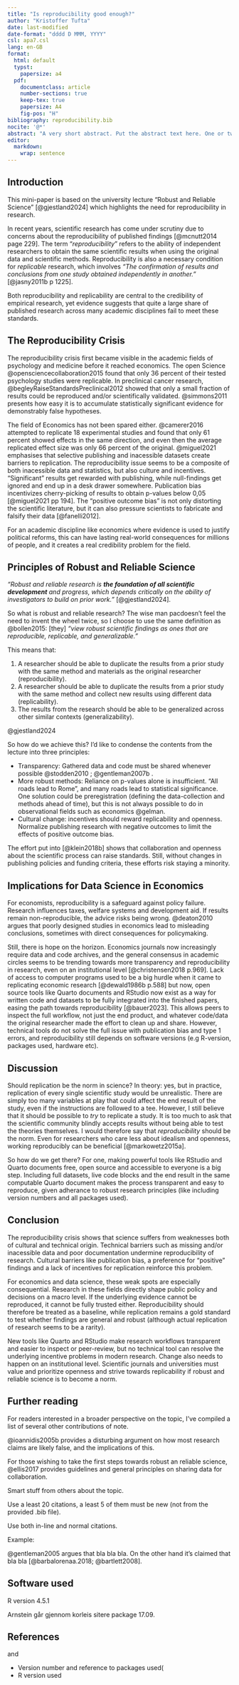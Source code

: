 ```yaml
---
title: "Is reproducibility good enough?"
author: "Kristoffer Tufta"
date: last-modified
date-format: "dddd D MMM, YYYY"
csl: apa7.csl
lang: en-GB
format:
  html: default
  typst:
    papersize: a4
  pdf: 
    documentclass: article
    number-sections: true
    keep-tex: true
    papersize: A4
    fig-pos: "H"
bibliography: reproducibility.bib
nocite: '@*'
abstract: "A very short abstract. Put the abstract text here. One or two paragraphs summarising what follows below."
editor: 
  markdown: 
    wrap: sentence
---
```


## Introduction

This mini-paper is based on the university lecture "Robust and Reliable Science" [@gjestland2024] which highlights the need for reproducibility in research.

In recent years, scientific research has come under scrutiny due to concerns about the reproducibility of published findings [@mcnutt2014 page 229].
The term "*reproducibility*" refers to the ability of independent researchers to obtain the same scientific results when using the original data and scientific methods.
Reproducibility is also a necessary condition for *replicable* research, which involves *"The confirmation of results and conclusions from one study obtained independently in another."* [@jasny2011b p 1225].

Both reproducibility and replicability are central to the credibility of empirical research, yet evidence suggests that quite a large share of published research across many academic disciplines fail to meet these standards.

## The Reproducibility Crisis

The reproducibility crisis first became visible in the academic fields of psychology and medicine before it reached economics.
The open Science @opensciencecollaboration2015 found that only 36 percent of their tested psychology studies were replicable.
In preclinical cancer research, @begleyRaiseStandardsPreclinical2012 showed that only a small fraction of results could be reproduced and/or scientifically validated.
@simmons2011 presents how easy it is to accumulate statistically significant evidence for demonstrably false hypotheses.

The field of Economics has not been spared either.
@camerer2016 attempted to replicate 18 experimental studies and found that only 61 percent showed effects in the same direction, and even then the average replicated effect size was only 66 percent of the original.
@miguel2021 emphasises that selective publishing and inacessible datasets create barriers to replication.
The reproducibility issue seems to be a composite of both inacessible data and statistics, but also culture and incentives.
"Significant" results get rewarded with publishing, while null-findings get ignored and end up in a desk drawer somewhere.
Publication bias incentivizes cherry-picking of results to obtain p-values below 0,05 [@miguel2021 pp 194].
The "positive outcome bias" is not only distorting the scientific literature, but it can also pressure scientists to fabricate and falsify their data [@fanelli2012].

For an academic discipline like economics where evidence is used to justify political reforms, this can have lasting real-world consequences for millions of people, and it creates a real credibility problem for the field.

## Principles of Robust and Reliable Science

*"Robust and reliable research is **the foundation of all scientific development** and progress, which depends critically on the ability of investigators to build on prior work."* [@gjestland2024].

So what is robust and reliable research?
The wise man pacdoesn't feel the need to invent the wheel twice, so I choose to use the same definition as @bollen2015: [they] *"view robust scientific* *findings as ones that are reproducible, replicable, and generalizable."*

This means that:

1.  A researcher should be able to duplicate the results from a prior study with the same method and materials as the original researcher (reproducibility).
2.  A researcher should be able to duplicate the results from a prior study with the same method and collect new results using different data (replicability).
3.  The results from the research should be able to be generalized across other similar contexts (generalizability).

@gjestland2024

So how do we achieve this?
I'd like to condense the contents from the lecture into three principles:

-   Transparency: Gathered data and code must be shared whenever possible @stodden2010 ; @gentleman2007b .
-   More robust methods: Reliance on p-values alone is insufficient. "All roads lead to Rome", and many roads lead to statistical significance. One solution could be preregistration (defining the data-collection and methods ahead of time), but this is not always possible to do in observational fields such as economics @gelman.
-   Cultural change: incentives should reward replicability and openness. Normalize publishing research with negative outcomes to limit the effects of positive outcome bias.

The effort put into [@klein2018b] shows that collaboration and openness about the scientific process can raise standards.
Still, without changes in publishing policies and funding criteria, these efforts risk staying a minority.

## Implications for Data Science in Economics

For economists, reproducibility is a safeguard against policy failure.
Research influences taxes, welfare systems and development aid.
If results remain non-reproducible, the advice risks being wrong.
@deaton2010 argues that poorly designed studies in economics lead to misleading conclusions, sometimes with direct consequences for policymaking.

Still, there is hope on the horizon.
Economics journals now increasingly require data and code archives, and the general consensus in academic circles seems to be trending towards more transparency and reproducibility in research, even on an institutional level [@christensen2018 p.969].
Lack of access to computer programs used to be a big hurdle when it came to replicating economic research [@dewald1986b p.588] but now, open source tools like Quarto documents and RStudio now exist as a way for written code and datasets to be fully integrated into the finished papers, easing the path towards reproducibility [@bauer2023].
This allows peers to inspect the full workflow, not just the end product, and whatever code/data the original researcher made the effort to clean up and share.
However, technical tools do not solve the full issue with publication bias and type 1 errors, and reproducibility still depends on software versions (e.g R-version, packages used, hardware etc).

## Discussion

Should replication be the norm in science?
In theory: yes, but in practice, replication of every single scientific study would be unrealistic.
There are simply too many variables at play that could affect the end result of the study, even if the instructions are followed to a tee.
However, I still believe that it should be possible to *try* to replicate a study.
It is too much to ask that the scientific community blindly accepts results without being able to test the theories themselves.
I would therefore say that *reproducibility* should be the norm.
Even for researchers who care less about idealism and openness, working reproducibly can be beneficial [@markowetz2015a].

So how do we get there?
For one, making powerful tools like RStudio and Quarto documents free, open source and accessible to everyone is a big step.
Including full datasets, live code blocks and the end result in the same computable Quarto document makes the process transparent and easy to reproduce, given adherance to robust research principles (like including version numbers and all packages used).

## Conclusion

The reproducibility crisis shows that science suffers from weaknesses both of cultural and technical origin.
Technical barriers such as missing and/or inacessible data and poor documentation undermine reproducibility of research.
Cultural barriers like publication bias, a preference for "positive" findings and a lack of incentives for replication reinforce this problem.

For economics and data science, these weak spots are especially consequential.
Research in these fields directly shape public policy and decisions on a macro level.
If the underlying evidence cannot be reproduced, it cannot be fully trusted either.
Reproducibility should therefore be treated as a baseline, while replication remains a gold standard to test whether findings are general and robust (although actual replication of research seems to be a rarity).

New tools like Quarto and RStudio make research workflows transparent and easier to inspect or peer-review, but no technical tool can resolve the underlying incentive problems in modern research.
Change also needs to happen on an institutional level.
Scientific journals and universities must value and prioritize openness and strive towards replicability if robust and reliable science is to become a norm.

## Further reading

For readers interested in a broader perspective on the topic, I've compiled a list of several other contributions of note.

@ioannidis2005b provides a disturbing argument on how most research claims are likely false, and the implications of this.

For those wishing to take the first steps towards robust an reliable science, @ellis2017 provides guidelines and general principles on sharing data for collaboration.

Smart stuff from others about the topic.

Use a least 20 citations, a least 5 of them must be new (not from the provided .bib file).

Use both in-line and normal citations.

Example:

@gentleman2005 argues that bla bla bla.
On the other hand it's claimed that bla bla [@barbalorenaa.2018; @bartlett2008].

## Software used

R version 4.5.1

Arnstein går gjennom korleis sitere package 17.09.

## References

and

-   Version number and reference to packages used(
-   R version used

## 
